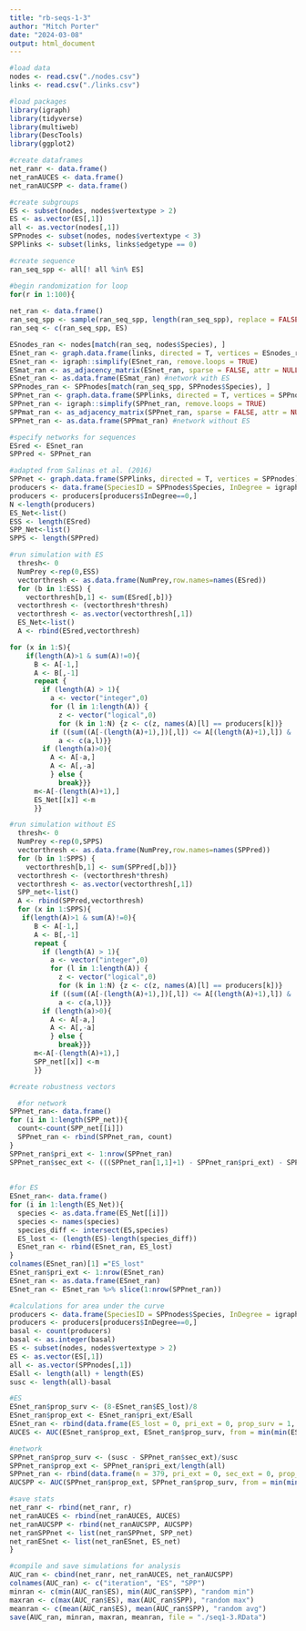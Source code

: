 ```yaml
---
title: "rb-seqs-1-3"
author: "Mitch Porter"
date: "2024-03-08"
output: html_document
---
```


```r
#load data
nodes <- read.csv("./nodes.csv")
links <- read.csv("./links.csv")

#load packages
library(igraph)
library(tidyverse)
library(multiweb)
library(DescTools)
library(ggplot2)

#create dataframes
net_ranr <- data.frame()
net_ranAUCES <- data.frame()
net_ranAUCSPP <- data.frame()
```


```r
#create subgroups
ES <- subset(nodes, nodes$vertextype > 2)
ES <- as.vector(ES[,1])
all <- as.vector(nodes[,1])
SPPnodes <- subset(nodes, nodes$vertextype < 3)
SPPlinks <- subset(links, links$edgetype == 0)

#create sequence
ran_seq_spp <- all[! all %in% ES] 

#begin randomization for loop
for(r in 1:100){
  
net_ran <- data.frame()
ran_seq_spp <- sample(ran_seq_spp, length(ran_seq_spp), replace = FALSE)
ran_seq <- c(ran_seq_spp, ES)

ESnodes_ran <- nodes[match(ran_seq, nodes$Species), ]
ESnet_ran <- graph.data.frame(links, directed = T, vertices = ESnodes_ran)
ESnet_ran <- igraph::simplify(ESnet_ran, remove.loops = TRUE)
ESmat_ran <- as_adjacency_matrix(ESnet_ran, sparse = FALSE, attr = NULL)
ESnet_ran <- as.data.frame(ESmat_ran) #network with ES
SPPnodes_ran <- SPPnodes[match(ran_seq_spp, SPPnodes$Species), ]
SPPnet_ran <- graph.data.frame(SPPlinks, directed = T, vertices = SPPnodes_ran)
SPPnet_ran <- igraph::simplify(SPPnet_ran, remove.loops = TRUE)
SPPmat_ran <- as_adjacency_matrix(SPPnet_ran, sparse = FALSE, attr = NULL)
SPPnet_ran <- as.data.frame(SPPmat_ran) #network without ES

#specify networks for sequences
ESred <- ESnet_ran
SPPred <- SPPnet_ran

#adapted from Salinas et al. (2016)
SPPnet <- graph.data.frame(SPPlinks, directed = T, vertices = SPPnodes)
producers <- data.frame(SpeciesID = SPPnodes$Species, InDegree = igraph::degree(SPPnet, mode="in"))
producers <- producers[producers$InDegree==0,]
N <-length(producers)
ES_Net<-list()
ESS <- length(ESred)
SPP_Net<-list()
SPPS <- length(SPPred)

#run simulation with ES
  thresh<- 0
  NumPrey <-rep(0,ESS)
  vectorthresh <- as.data.frame(NumPrey,row.names=names(ESred))
  for (b in 1:ESS) {
    vectorthresh[b,1] <- sum(ESred[,b])}
  vectorthresh <- (vectorthresh*thresh)
  vectorthresh <- as.vector(vectorthresh[,1])
  ES_Net<-list()
  A <- rbind(ESred,vectorthresh)

for (x in 1:S){
    if(length(A)>1 & sum(A)!=0){ 
      B <- A[-1,]
      A <- B[,-1]
      repeat {
        if (length(A) > 1){
          a <- vector("integer",0)
          for (l in 1:length(A)) {
            z <- vector("logical",0)
            for (k in 1:N) {z <- c(z, names(A)[l] == producers[k])}
          if ((sum((A[-(length(A)+1),])[,l]) <= A[(length(A)+1),l]) & !any(z)){
            a <- c(a,l)}}
        if (length(a)>0){
          A <- A[-a,]
          A <- A[,-a]
          } else {
            break}}}
      m<-A[-(length(A)+1),]
      ES_Net[[x]] <-m
      }}

#run simulation without ES
  thresh<- 0
  NumPrey <-rep(0,SPPS)
  vectorthresh <- as.data.frame(NumPrey,row.names=names(SPPred))
  for (b in 1:SPPS) {
    vectorthresh[b,1] <- sum(SPPred[,b])}
  vectorthresh <- (vectorthresh*thresh)
  vectorthresh <- as.vector(vectorthresh[,1])
  SPP_net<-list()
  A <- rbind(SPPred,vectorthresh)
  for (x in 1:SPPS){
   if(length(A)>1 & sum(A)!=0){ 
      B <- A[-1,]
      A <- B[,-1]
      repeat {
        if (length(A) > 1){
          a <- vector("integer",0)
          for (l in 1:length(A)) {
            z <- vector("logical",0)
            for (k in 1:N) {z <- c(z, names(A)[l] == producers[k])}
          if ((sum((A[-(length(A)+1),])[,l]) <= A[(length(A)+1),l]) & !any(z)){
            a <- c(a,l)}}
        if (length(a)>0){
          A <- A[-a,]
          A <- A[,-a]
          } else {
            break}}}
      m<-A[-(length(A)+1),]
      SPP_net[[x]] <-m
      }}

#create robustness vectors

  #for network
SPPnet_ran<- data.frame()
for (i in 1:length(SPP_net)){
  count<-count(SPP_net[[i]])
  SPPnet_ran <- rbind(SPPnet_ran, count)
}
SPPnet_ran$pri_ext <- 1:nrow(SPPnet_ran)
SPPnet_ran$sec_ext <- (((SPPnet_ran[1,1]+1) - SPPnet_ran$pri_ext) - SPPnet_ran$n)
  
  
#for ES
ESnet_ran<- data.frame()
for (i in 1:length(ES_Net)){
  species <- as.data.frame(ES_Net[[i]])
  species <- names(species)
  species_diff <- intersect(ES,species)
  ES_lost <- (length(ES)-length(species_diff))
  ESnet_ran <- rbind(ESnet_ran, ES_lost)
}
colnames(ESnet_ran)[1] ="ES_lost"
ESnet_ran$pri_ext <- 1:nrow(ESnet_ran)
ESnet_ran <- as.data.frame(ESnet_ran)
ESnet_ran <- ESnet_ran %>% slice(1:nrow(SPPnet_ran))

#calculations for area under the curve
producers <- data.frame(SpeciesID = SPPnodes$Species, InDegree = igraph::degree(SPPnet, mode="in"))
producers <- producers[producers$InDegree==0,]
basal <- count(producers)
basal <- as.integer(basal)
ES <- subset(nodes, nodes$vertextype > 2)
ES <- as.vector(ES[,1])
all <- as.vector(SPPnodes[,1])
ESall <- length(all) + length(ES)
susc <- length(all)-basal

#ES
ESnet_ran$prop_surv <- (8-ESnet_ran$ES_lost)/8
ESnet_ran$prop_ext <- ESnet_ran$pri_ext/ESall
ESnet_ran <- rbind(data.frame(ES_lost = 0, pri_ext = 0, prop_surv = 1, prop_ext = 0), ESnet_ran)
AUCES <- AUC(ESnet_ran$prop_ext, ESnet_ran$prop_surv, from = min(min(ESnet_ran$prop_ext)), to = max(max(ESnet_ran$prop_ext)), method = c("trapezoid"), absolutearea = FALSE)

#network
SPPnet_ran$prop_surv <- (susc - SPPnet_ran$sec_ext)/susc
SPPnet_ran$prop_ext <- SPPnet_ran$pri_ext/length(all)
SPPnet_ran <- rbind(data.frame(n = 379, pri_ext = 0, sec_ext = 0, prop_surv = 1, prop_ext = 0), SPPnet_ran)
AUCSPP <- AUC(SPPnet_ran$prop_ext, SPPnet_ran$prop_surv, from = min(min(SPPnet_ran$prop_ext)), to = max(max(SPPnet_ran$prop_ext)), method = c("trapezoid"), absolutearea = FALSE)

#save stats
net_ranr <- rbind(net_ranr, r)
net_ranAUCES <- rbind(net_ranAUCES, AUCES)
net_ranAUCSPP <- rbind(net_ranAUCSPP, AUCSPP)
net_ranSPPnet <- list(net_ranSPPnet, SPP_net)
net_ranESnet <- list(net_ranESnet, ES_net)
}
```


```r
#compile and save simulations for analysis
AUC_ran <- cbind(net_ranr, net_ranAUCES, net_ranAUCSPP)
colnames(AUC_ran) <- c("iteration", "ES", "SPP")
minran <- c(min(AUC_ran$ES), min(AUC_ran$SPP), "random min")
maxran <- c(max(AUC_ran$ES), max(AUC_ran$SPP), "random max")
meanran <- c(mean(AUC_ran$ES), mean(AUC_ran$SPP), "random avg")
save(AUC_ran, minran, maxran, meanran, file = "./seq1-3.RData")
```